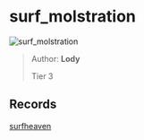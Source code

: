 
# surf_molstration

![surf_molstration](https://raw.githubusercontent.com/Sayt123/SurfMapPics/Maps-and-bonuses/csgo/surf_molstration.jpg)

> Author: **Lody**
>
> Tier 3

## Records

[surfheaven](https://surfheaven.eu/map/surf_molstration)
